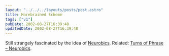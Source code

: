 ```yaml
---
layout: "../../../layouts/posts/post.astro"
title: Harebrained Scheme
tags: ["v1"]
pubDate: 2002-08-27T16:39:48
updatedDate: 2002-08-27T16:39:48
---
```


Still strangely fascinated by the idea of [Neurobics][1]. Related: [Turns of Phrase &#8211; Neurobics][2].

[1]: http://www.neurobics.com/ "Neurobics: Keep Your Brain Alive"
[2]: http://www.worldwidewords.org/turnsofphrase/tp-neu1.htm "World Wide Words: Neurobics as a turn of phrase"
